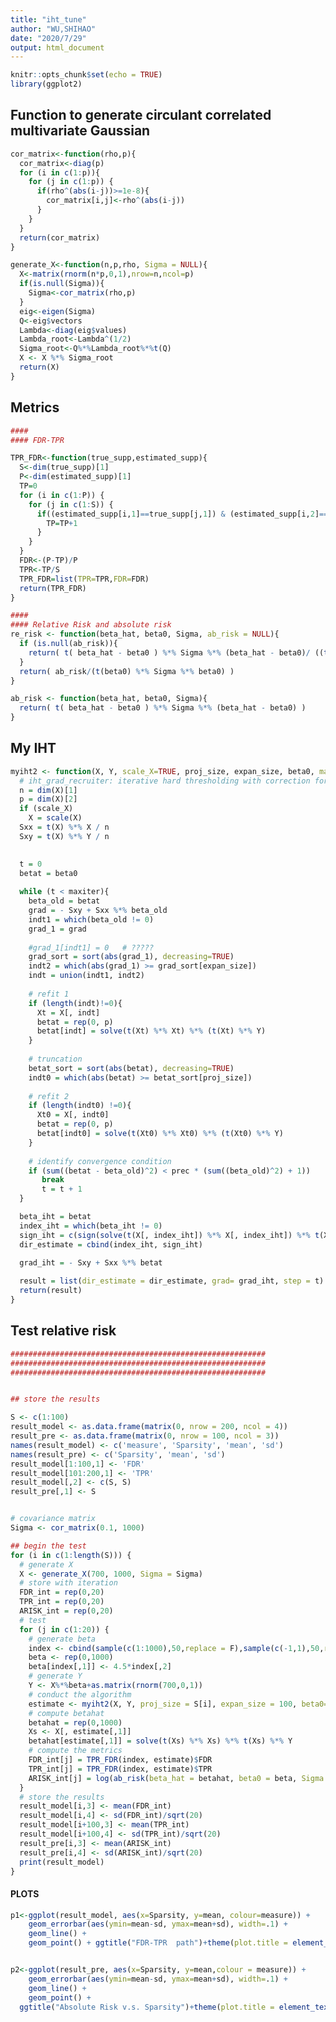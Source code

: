 ---
title: "iht_tune"
author: "WU,SHIHAO"
date: "2020/7/29"
output: html_document
---

```{r setup, include=FALSE}
knitr::opts_chunk$set(echo = TRUE)
library(ggplot2)
```

## Function to generate circulant correlated multivariate Gaussian
```{r }
cor_matrix<-function(rho,p){
  cor_matrix<-diag(p)
  for (i in c(1:p)){
    for (j in c(1:p)) {
      if(rho^(abs(i-j))>=1e-8){
        cor_matrix[i,j]<-rho^(abs(i-j))
      }
    }
  }
  return(cor_matrix)
}

generate_X<-function(n,p,rho, Sigma = NULL){
  X<-matrix(rnorm(n*p,0,1),nrow=n,ncol=p)
  if(is.null(Sigma)){
    Sigma<-cor_matrix(rho,p)
  }
  eig<-eigen(Sigma)
  Q<-eig$vectors
  Lambda<-diag(eig$values)
  Lambda_root<-Lambda^(1/2)
  Sigma_root<-Q%*%Lambda_root%*%t(Q)
  X <- X %*% Sigma_root
  return(X)
}


```

## Metrics
```{r }
####
#### FDR-TPR

TPR_FDR<-function(true_supp,estimated_supp){
  S<-dim(true_supp)[1]
  P<-dim(estimated_supp)[1]
  TP=0
  for (i in c(1:P)) {
    for (j in c(1:S)) {
      if((estimated_supp[i,1]==true_supp[j,1]) & (estimated_supp[i,2]==true_supp[j,2])){
        TP=TP+1
      }
    }
  }
  FDR<-(P-TP)/P
  TPR<-TP/S
  TPR_FDR=list(TPR=TPR,FDR=FDR)
  return(TPR_FDR)
}

####
#### Relative Risk and absolute risk
re_risk <- function(beta_hat, beta0, Sigma, ab_risk = NULL){
  if (is.null(ab_risk)){
    return( t( beta_hat - beta0 ) %*% Sigma %*% (beta_hat - beta0)/ ((t(beta0) %*% Sigma %*% beta0)) )
  }
  return( ab_risk/(t(beta0) %*% Sigma %*% beta0) )
}

ab_risk <- function(beta_hat, beta0, Sigma){
  return( t( beta_hat - beta0 ) %*% Sigma %*% (beta_hat - beta0) )
}
```


## My IHT
```{r }
myiht2 <- function(X, Y, scale_X=TRUE, proj_size, expan_size, beta0, maxiter = 1e3, prec = 1e-7){
  # iht_grad_recruiter: iterative hard thresholding with correction for linear regression
  n = dim(X)[1]
  p = dim(X)[2]
  if (scale_X)  
    X = scale(X)
  Sxx = t(X) %*% X / n
  Sxy = t(X) %*% Y / n

  
  t = 0
  betat = beta0
  
  while (t < maxiter){
    beta_old = betat
    grad = - Sxy + Sxx %*% beta_old
    indt1 = which(beta_old != 0)
    grad_1 = grad
  
    #grad_1[indt1] = 0   # ?????
    grad_sort = sort(abs(grad_1), decreasing=TRUE)
    indt2 = which(abs(grad_1) >= grad_sort[expan_size])
    indt = union(indt1, indt2)
          
    # refit 1
    if (length(indt)!=0){
      Xt = X[, indt]
      betat = rep(0, p)
      betat[indt] = solve(t(Xt) %*% Xt) %*% (t(Xt) %*% Y)
    }
                
    # truncation 
    betat_sort = sort(abs(betat), decreasing=TRUE)
    indt0 = which(abs(betat) >= betat_sort[proj_size])
            
    # refit 2
    if (length(indt0) !=0){
      Xt0 = X[, indt0]
      betat = rep(0, p)
      betat[indt0] = solve(t(Xt0) %*% Xt0) %*% (t(Xt0) %*% Y)
    }
            
    # identify convergence condition
    if (sum((betat - beta_old)^2) < prec * (sum((beta_old)^2) + 1)) 
       break
       t = t + 1
  }

  beta_iht = betat
  index_iht = which(beta_iht != 0)
  sign_iht = c(sign(solve(t(X[, index_iht]) %*% X[, index_iht]) %*% t(X[, index_iht]) %*% Y))
  dir_estimate = cbind(index_iht, sign_iht)
  
  grad_iht = - Sxy + Sxx %*% betat

  result = list(dir_estimate = dir_estimate, grad= grad_iht, step = t)
  return(result)
}

```



## Test relative risk
```{r warning=FALSE}
#########################################################
#########################################################
#########################################################


## store the results

S <- c(1:100)
result_model <- as.data.frame(matrix(0, nrow = 200, ncol = 4))
result_pre <- as.data.frame(matrix(0, nrow = 100, ncol = 3))
names(result_model) <- c('measure', 'Sparsity', 'mean', 'sd')
names(result_pre) <- c('Sparsity', 'mean', 'sd')
result_model[1:100,1] <- 'FDR'
result_model[101:200,1] <- 'TPR'
result_model[,2] <- c(S, S)
result_pre[,1] <- S


# covariance matrix
Sigma <- cor_matrix(0.1, 1000)

## begin the test
for (i in c(1:length(S))) {
  # generate X
  X <- generate_X(700, 1000, Sigma = Sigma)
  # store with iteration
  FDR_int = rep(0,20)
  TPR_int = rep(0,20)
  ARISK_int = rep(0,20)
  # test
  for (j in c(1:20)) {
    # generate beta
    index <- cbind(sample(c(1:1000),50,replace = F),sample(c(-1,1),50,replace = T))
    beta <- rep(0,1000)
    beta[index[,1]] <- 4.5*index[,2]
    # generate Y
    Y <- X%*%beta+as.matrix(rnorm(700,0,1))
    # conduct the algorithm
    estimate <- myiht2(X, Y, proj_size = S[i], expan_size = 100, beta0=rep(0,1000))$dir_estimate
    # compute betahat
    betahat = rep(0,1000)
    Xs <- X[, estimate[,1]]
    betahat[estimate[,1]] = solve(t(Xs) %*% Xs) %*% t(Xs) %*% Y
    # compute the metrics
    FDR_int[j] = TPR_FDR(index, estimate)$FDR
    TPR_int[j] = TPR_FDR(index, estimate)$TPR
    ARISK_int[j] = log(ab_risk(beta_hat = betahat, beta0 = beta, Sigma = Sigma),10)
  }
  # store the results
  result_model[i,3] <- mean(FDR_int)
  result_model[i,4] <- sd(FDR_int)/sqrt(20)
  result_model[i+100,3] <- mean(TPR_int)
  result_model[i+100,4] <- sd(TPR_int)/sqrt(20)
  result_pre[i,3] <- mean(ARISK_int)
  result_pre[i,4] <- sd(ARISK_int)/sqrt(20)
  print(result_model)
}
```







#### PLOTS
```{r}
p1<-ggplot(result_model, aes(x=Sparsity, y=mean, colour=measure)) + 
    geom_errorbar(aes(ymin=mean-sd, ymax=mean+sd), width=.1) +
    geom_line() +
    geom_point() + ggtitle("FDR-TPR  path")+theme(plot.title = element_text(hjust = 0.5))+xlab('Sparsity')+ylab('FDR and TPR')+ theme(panel.grid.major =element_blank(), panel.grid.minor = element_blank(),  panel.background = element_blank(),axis.line = element_line(colour = "black"))+ guides(fill=guide_legend(title=NULL))


p2<-ggplot(result_pre, aes(x=Sparsity, y=mean,colour = measure)) + 
    geom_errorbar(aes(ymin=mean-sd, ymax=mean+sd), width=.1) +
    geom_line() +
    geom_point() + 
  ggtitle("Absolute Risk v.s. Sparsity")+theme(plot.title = element_text(hjust = 0.5))+xlab('Sparsity')+ylab('log(AR)')+ theme(panel.grid.major =element_blank(), panel.grid.minor = element_blank(),  panel.background = element_blank(),axis.line = element_line(colour = "black"))+ guides(fill=guide_legend(title=NULL))






```

